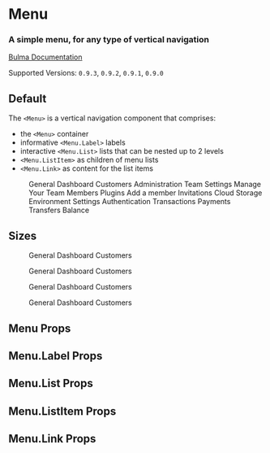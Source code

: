 

<Meta title="Components/Menu" component={Menu} />

# Menu

### A simple **menu**, for any type of vertical navigation

[Bulma Documentation](https://bulma.io/documentation/components/menu/)

Supported Versions: `0.9.3`, `0.9.2`, `0.9.1`, `0.9.0`

## Default

The `<Menu>` is a vertical navigation component that comprises:

- the `<Menu>` container
- informative `<Menu.Label>` labels
- interactive `<Menu.List>` lists that can be nested up to 2 levels
- `<Menu.ListItem>` as children of menu lists
- `<Menu.Link>` as content for the list items

<Canvas>
  <Story name="Default">
    <Menu>
      <Menu.Label>General</Menu.Label>
      <Menu.List>
        <Menu.ListItem>
          <Menu.Link>Dashboard</Menu.Link>
        </Menu.ListItem>
        <Menu.ListItem>
          <Menu.Link>Customers</Menu.Link>
        </Menu.ListItem>
      </Menu.List>
      <Menu.Label>Administration</Menu.Label>
      <Menu.List>
        <Menu.ListItem>
          <Menu.Link>Team Settings</Menu.Link>
        </Menu.ListItem>
        <Menu.ListItem>
          <Menu.Link active>Manage Your Team</Menu.Link>
          <Menu.List>
            <Menu.ListItem>
              <Menu.Link>Members</Menu.Link>
            </Menu.ListItem>
            <Menu.ListItem>
              <Menu.Link>Plugins</Menu.Link>
            </Menu.ListItem>
            <Menu.ListItem>
              <Menu.Link>Add a member</Menu.Link>
            </Menu.ListItem>
          </Menu.List>
        </Menu.ListItem>
        <Menu.ListItem>
          <Menu.Link>Invitations</Menu.Link>
        </Menu.ListItem>
        <Menu.ListItem>
          <Menu.Link>Cloud Storage Environment Settings</Menu.Link>
        </Menu.ListItem>
        <Menu.ListItem>
          <Menu.Link>Authentication</Menu.Link>
        </Menu.ListItem>
      </Menu.List>
      <Menu.Label>Transactions</Menu.Label>
      <Menu.List>
        <Menu.ListItem>
          <Menu.Link>Payments</Menu.Link>
        </Menu.ListItem>
        <Menu.ListItem>
          <Menu.Link>Transfers</Menu.Link>
        </Menu.ListItem>
        <Menu.ListItem>
          <Menu.Link>Balance</Menu.Link>
        </Menu.ListItem>
      </Menu.List>
    </Menu>
  </Story>
</Canvas>

## Sizes

<Canvas>
  <Story name="Sizes">
    <React.Fragment>
      <Block>
        <Menu size="small">
          <Menu.Label>General</Menu.Label>
          <Menu.List>
            <Menu.ListItem>
              <Menu.Link>Dashboard</Menu.Link>
            </Menu.ListItem>
            <Menu.ListItem>
              <Menu.Link>Customers</Menu.Link>
            </Menu.ListItem>
          </Menu.List>
        </Menu>
      </Block>
      <Block>
        <Menu>
          <Menu.Label>General</Menu.Label>
          <Menu.List>
            <Menu.ListItem>
              <Menu.Link>Dashboard</Menu.Link>
            </Menu.ListItem>
            <Menu.ListItem>
              <Menu.Link>Customers</Menu.Link>
            </Menu.ListItem>
          </Menu.List>
        </Menu>
      </Block>
      <Block>
        <Menu size="medium">
          <Menu.Label>General</Menu.Label>
          <Menu.List>
            <Menu.ListItem>
              <Menu.Link>Dashboard</Menu.Link>
            </Menu.ListItem>
            <Menu.ListItem>
              <Menu.Link>Customers</Menu.Link>
            </Menu.ListItem>
          </Menu.List>
        </Menu>
      </Block>
      <Block>
        <Menu size="large">
          <Menu.Label>General</Menu.Label>
          <Menu.List>
            <Menu.ListItem>
              <Menu.Link>Dashboard</Menu.Link>
            </Menu.ListItem>
            <Menu.ListItem>
              <Menu.Link>Customers</Menu.Link>
            </Menu.ListItem>
          </Menu.List>
        </Menu>
      </Block>
    </React.Fragment>
  </Story>
</Canvas>

## Menu Props

<ArgsTable of={Menu} />

## Menu.Label Props

<ArgsTable of={Menu.Label} />

## Menu.List Props

<ArgsTable of={Menu.List} />

## Menu.ListItem Props

<ArgsTable of={Menu.ListItem} />

## Menu.Link Props

<ArgsTable of={Menu.Link} />
